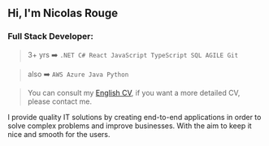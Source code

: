 ## Hi, I'm Nicolas Rouge

### Full Stack Developer: 

> 3+ yrs ➡️
>`.NET C# React JavaScript TypeScript SQL AGILE Git`

> also ➡️
`AWS Azure Java Python`

> You can consult my <a href="https://github.com/nicolasrouge/simpleCV/blob/main/CV%20Nicolas%20Rouge%20FULL%20STACK%20Developer%20ENG%20INTERNATIONAL%204.1.pdf">English CV</a>, if you want a more detailed CV, please contact me.

I provide quality IT solutions by creating end-to-end applications in order to solve complex problems 
and improve businesses. With the aim to keep it nice and smooth for the users.